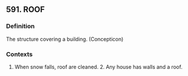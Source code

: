 ## 591. ROOF
### Definition
The structure covering a building. (Concepticon)

### Contexts
1. When snow falls, roof are cleaned. 2. Any house has walls and a roof.

